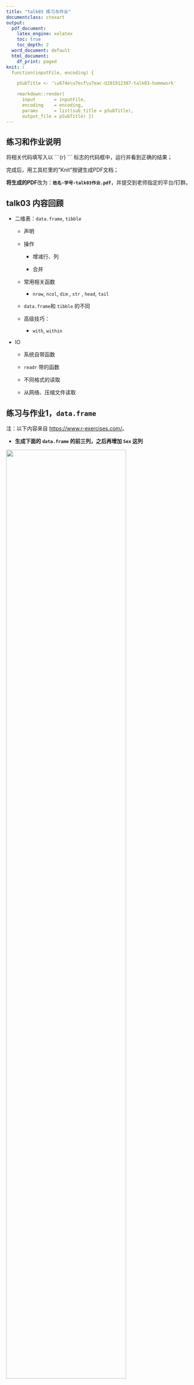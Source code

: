```yaml
---
title: "talk03 练习与作业"
documentclass: ctexart
output:
  pdf_document:
    latex_engine: xelatex
    toc: true
    toc_depth: 2
  word_document: default
  html_document:
    df_print: paged
knit: (
  function(inputFile, encoding) { 

    pSubTitle <- '\u674e\u7ecf\u7eac-U201912387-talk03-homework'

    rmarkdown::render( 
      input       = inputFile, 
      encoding    = encoding, 
      params      = list(sub_title = pSubTitle),      
      output_file = pSubTitle) })
---
```


## 练习和作业说明

将相关代码填写入以 \`\`\`{r} \`\`\` 标志的代码框中，运行并看到正确的结果；

完成后，用工具栏里的"Knit"按键生成PDF文档；

**将生成的PDF**改为：**`姓名-学号-talk03作业.pdf`**，并提交到老师指定的平台/钉群。

## talk03 内容回顾

-   二维表：`data.frame`, `tibble`

    -   声明

    -   操作

        -   增减行、列

        -   合并

    -   常用相关函数

        -   `nrow`, `ncol`, `dim` , `str` , `head`, `tail`

    -   `data.frame`和 `tibble` 的不同

    -   高级技巧：

        -   `with`, `within`

-   IO

    -   系统自带函数

    -   `readr` 带的函数

    -   不同格式的读取

    -   从网络、压缩文件读取

## 练习与作业1，`data.frame`

注：以下内容来自 <https://www.r-exercises.com/>。

-   **生成下面的 `data.frame` 的前三列，之后再增加 `Sex` 这列**

![](images/table1.png){width="80%"}

```r
## 先生成前三列；
row_names<-c('Alex','Lilly','Mark','Oliver','Martha','Lucas','Caroline')
Age<-c(25,31,23,52,76,49,26)
Height<-c(177,163,190,179,163,183,164)
Weight<-c(57,69,83,75,70,83,53)
df_1<-data.frame(Age=Age,Height=Height,Weight=Weight)
rownames(df_1)<-row_names
df_1
## 再插入第四列
Sex<-c('F','F','M','M','F','M','F')
df_1<-cbind(df_1,Sex)
## 显示最终结果
df_1
```

------------------------------------------------------------------------

-   **生成以下`data.frame`，确保`Working`这列的类型是 `character`，而不是 `factor`**

![](images/table2.png){width="80%"}

```r
## 生成 data.frame
row_names<-c('Alex','Lilly','Mark','Oliver','Martha','Lucas','Caroline')
Working<-c('Yes','No','No','Yes','Yes','No','Yes')
df_2<-data.frame(Working=Working)
row.names(df_2)=row_names
## 显示结果
df_2
## 显示 Working 列的性质
cat('Working这一列的性质为：',class(df_2$Working))
```

------------------------------------------------------------------------

-   **检查系统自带变量 `state.center` 的内容，将其转化为 `data.frame`**

```r
## 代码写这里，并运行；
state.center
str(state.center)
(as.data.frame(state.center))
```

------------------------------------------------------------------------

-   **生成一个 50行 \* 5列 的`matrix`，将其行名改为：row_i 格式，其中 i 为当前的行号，比如 row_1, row_2 等**

```r
## 代码写这里，并运行；
matrix_1<-matrix(1:250, 50, 5)
row_names=NULL
for (i in 1:50){
  row_names<-c(row_names,paste('row_',as.character(i),sep = ''))
}
row.names(matrix_1)<-row_names
matrix_1
```

------------------------------------------------------------------------

-   **使用系统自带变量`VADeaths`，做如下练习：**

-   检查`VADeaths`的类型，如果不是 `data.frame`，则转换之；

-   添加新的一列，取名 `Total`，其值每行的总合

-   调整列的顺序，将 `Total` 变为第一列。

```r
## 代码写这里，并运行；
class(VADeaths)
if(class(VADeaths)[1]!='data.frame')
{
  cat('VADeaths 的类型不是data.frame，现进行转换')
  new_VADeaths<-as.data.frame(VADeaths)
}else
{
  new_VADeaths<-VADeaths
}
new_VADeaths
Total<-apply(new_VADeaths,1,sum)
cat('\n行和为：',Total)
new_VADeaths<-cbind(Total,new_VADeaths)
new_VADeaths
```

------------------------------------------------------------------------

-   **用系统自带的`swiss`数据做练习：**

-   取子集，选取第1, 2, 3, 10, 11, 12 and 13行，第`Examination`, `Education` 和 `Infant.Mortality`列；

-   将`Sarine`行 `Infant.Mortality` 列的值改为NA；

-   增加一列，命名为 `Mean`，其值为当前行的平均值；

```r
## 代码写这里，并运行；
cat('原始swiss如下\n')
swiss
tar_row<-c(1,2,3,10,11,12,13)
tar_col<-c('Examination','Education','Infant.Mortality')
cat('取完子集后\n')
new_swiss<-swiss[tar_row,tar_col]
new_swiss
cat('按题意修改后：\n')
new_swiss['Sarine','Infant.Mortality']<-NA
new_swiss
cat('增加一列Mean后')
Mean<-apply(new_swiss, 1, mean)
new_swiss<-cbind(new_swiss,Mean)
new_swiss
```

------------------------------------------------------------------------

-   **将下面三个变量合并生成一个`data.frame`**

`Id <- LETTERS`

`x <- seq(1,43,along.with=Id)`

`y <- seq(-20,0,along.with=Id)`

```r
## 代码写这里，并运行；
Id <- LETTERS
x <- seq(1,43,along.with=Id)
y <- seq(-20,0,along.with=Id)
df_3<-data.frame(Id=Id,x=x,y=y)
df_3
```

**问：** `seq`函数中的`along.with` 参数的意义是什么？请举例说明。

答：seq函数的目的时返回一个from to的向量，along.with是对于这个向量返回值的一个参数

官方文档提到的是along.with take the length from the length of this argument. 也就是说使生成的向量的长度与along.with这个参数的长度一致，并且没有其他特别要求的情况下，以等步长的形式生成该向量

简单地说，along.with表示产生的等间隔数列与向量具有相同的长度

举例如下

a为1，2，3，...，10，长度为10，在指定along.with=a的时候，创建出来的b c的长度均为10

而在不指定along.with=a的时候，b_的值为从2到20以1为步长的所有值，长度为19，可见along.with的作用就是产生等间隔数列，且该向量与along.with的参数向量长度一致

```r
## 代码写这里，并运行；
a<-1:10
b<-seq(2,20,along.with=a)
b_<-seq(2,20)
c<-seq(0,100,along.with=a)
a
b
b_
c
df_temp<-data.frame(a,b,c)
df_temp
```

------------------------------------------------------------------------

-   **提供代码，合并以下两个 `data.frame`**

<!-- -->

    > df1 的内容 
    Id Age
    1 14
    2 12
    3 15
    4 10 

    >df2 的内容
    Id Sex Code
    1 F a
    2 M b
    3 M c
    4 F d

合并之后的结果：

    > M 
    Id Age Sex Code
    1 14 F a
    2 12 M b
    3 15 M c
    4 10 F d

```r
## 代码写这里，并运行；
Id<-1:4
Age<-c(14,12,15,10)
Sex<-c('F','M','M','F')
Code<-c('a','b','c','d')
df1<-data.frame(Id=Id,Age=Age)
df1
df2<-data.frame(Id,Sex,Code)
df2
M<-merge(df1,df2)
M
```

------------------------------------------------------------------------

-   **从上面的`data.frame`中删除`code`列**

```r
## 代码写这里，并运行；
M<-subset(M,select=-Code)
M
```

------------------------------------------------------------------------

-   **练习，回答代码中的问题**

<!-- -->

    ## 1. 生成一个10 行2 列的data.frame
    df3 <- data.frame( data = 1:10, group = c("A","B") );
    ## 2. 增加一列，其长度是1，可以吗？
    cbind(df3, newcol = 1);
    ## 3. 增加一列，其长度是10，可以吗？
    cbind(df3, newcol = 1:10);
    ## 4. 增加一列，其长度是2，可以吗？
    cbind(df3, newcol = 1:2);
    ## 5. 增加一列，其长度是3，可以吗？
    cbind(df3, newcol = 1:3);

```r
## 代码写这里，并运行；
df3 <- data.frame( data = 1:10, group = c("A","B") )
df3
cbind(df3, newcol = 1);
cbind(df3, newcol = 1:10);
cbind(df3, newcol = 1:2);
# cbind(df3, newcol = 1:3);
```

答：通过运行代码，可以发现

2.  增加一列，其长度是1； 3. 增加一列，其长度是10； 4. 增加一列，其长度是2 这三个是可以的，因为其长度正好是行数可以整除的数：10/1=10；10/10=1；10/2=5，可以完成并行计算或者说循环补齐

但5. 增加一列，其长度是3 这一条不行，出现报错

Error in data.frame(..., check.names = FALSE) : 参数值意味着不同的行数: 10, 3

因为其长度不是行数可以整除的数：10/3=3......1，无法正常完成循环计算、并行计算

## 练习与作业2，`tibble`

-   **运行以下代码，生成一个新的`tibble`：**

```r
## 如果系统中没有 lubridate 包，则安装：
if (!require("lubridate")){ 
  chooseCRANmirror();
  install.packages("lubridate");
} 
library(lubridate);

if (!require("tibble")){ 
  chooseCRANmirror();
  install.packages("tibble");
}
library(tibble);

tibble(
  a = lubridate::now() + runif(1e3) * 86400,
  b = lubridate::today() + runif(1e3) * 30,
  c = 1:1e3,
  d = runif(1e3),
  e = sample(letters, 1e3, replace = TRUE)
)
```

从中可以看出，`tibble`支持一些细分数据类型，包括：

-   `<dttm>`
-   `<date>`
-   还有int dbl chr lgl fctr
-   以上分别表示：日期+时间；日期；integer；double；character；逻辑数据类型；代表因子类型

等；

------------------------------------------------------------------------

-   **生成一个如下的`tibble`，完成以下任务：**

<!-- -->

    df <- tibble(
      x = runif(5),
      y = rnorm(5)
    )

任务：

-   取一列，比如`x`这一列，得到一个 `tibble`；
-   取一列，比如`y`这一列，得到一个 `vector`；

```r
## 代码写这里，并运行；
df <- tibble(
  x = runif(5),
  y = rnorm(5)
)
str(df)
df
tb1<-as_tibble(df['x'])
cat('tb1的数据类型为tibble T/F',is_tibble(tb1),'\n')
tb1
tb2<-df[['y']]
# 通过查找，发现也可以用先转换为matrix在转换为vector的方法
# 代码如下
# tb2<-as.matrix(tb2[,'y'])
# tb2<-as.vector(tb2)
cat('tb2的数据类型为vector T/F',is.vector(tb2),'\n')
tb2
```

------------------------------------------------------------------------

-   **用 `tibble` 函数创建一个新的空表，并逐行增加一些随机的数据，共增加三行：**

```r
## 代码写这里，并运行；
## 新tibble, with defined columns ... 创建表头
tb <- tibble( name = character(), age = integer(), salary = double() );
##增加三行随机数据；
tb<-add_row(tb,name=sample(LETTERS,3),
            age=sample(30:50,3),
            salary=sample(3000:5000,3))
tb
```

------------------------------------------------------------------------

-   \*\* 请解释为什么下面第一行代码能够运行成功，但第二个不行？ \*\*

这个可以：

`data.frame(a = 1:6, b = LETTERS[1:2]);`

但下面这个不行：

`tibble(a = 1:6, b = LETTERS[1:2]);`

问：为什么？tibble 循环的规则是什么？

答：因为tibble的recycling仅限于长度为1或等长；而data.frame则为整除即可，

所以对于`data.frame(a = 1:6, b = LETTERS[1:2])`是可以运行的，因为6/2=3，可以整除，然后循环补齐即可

而对于`tibble(a = 1:6, b = LETTERS[1:2]);`是不行的，因为b的长度为2，相当于要要循环的长度不为1，而是2，同时a的长度是6，二者也不等长，所以是不行的

------------------------------------------------------------------------

-   **`attach`和`detach`：**

问：这个两个函数的用途是什么？请用 `iris` 这个系统自带变量举例说明。

答：attach函数的用法如下：

attach(what, pos = 2L, name = deparse(substitute(what), backtick=FALSE),

warn.conflicts = TRUE)

CSDN上找到的说法如下：

1.attach()是对what添加路径索引，避免重复输入what名称，参数解释如下：

what：数据框或列表；

pos=2L：添加的路径存储的位置，一般默认即可。在对多个数据添加索引时，此位置会变成3L,4L,5L...detach()撤销索引路径时，会撤销对应位置的索引储存，具体例子见后；

name：不懂，遇见需要的情况再补充；

backtick=FALSE：反引号，经过测试，该参数固定为FALSE不可调，再调用索引时会用到；

warn.conflicts：是否打印警告。

2.**detach()**是撤销attach()建立的路径索引，往往二者配套使用。

简单地说，按个人理解，attach()就是使括号内的参数添加到环境变量，使其内的内容可以直接被调用，而不用通过 \$ 来引用；detach就可以认为是attach()的逆操作，也就是说将该参数从环境变量中删除，使其内的参数不能直接被调用，需要用 \$ 才能调用

举例如下，可以发现，如果不用attach，就必须用iris\$Sepal.Width，而如果用attach，将会弹出iris的列名，并且直接用列名操作即可，不需要用iris\$

```r
head(iris,n=5);
head(iris$Sepal.Width,n=5)
attach(iris)
  head(Sepal.Width,n=5)
detach(iris)
```

------------------------------------------------------------------------

-   **使用内置变量`airquality`：**

-   检查它是否是 `tibble`；

-   如果不是，转化为 `tibble`；

```r
## 代码写这里，并运行；
if (class(airquality)[1]=='tibble'){
  cat('airquality 的类型是tibble，不用转换')
}else
{
  cat('airquality 的类型不是tibble，需要转换\n')
  tibble_airquality=as_tibble(airquality)
}
class(airquality)
str(tibble_airquality)
```

------------------------------------------------------------------------

-   **问：`tibble::enframe`函数的用途是什么？请举例说明：**

答：官方文档Help给出来的说法是：Converting vectors to data frames, and vice versa. 更详细的说法是：enframe() converts named atomic vectors or lists to one- or two-column data frames. For a list, the result will be a nested tibble with a column of type list. For unnamed vectors, the natural sequence is used as name column. 简单地说，就是将一个vector或者list转变成一列或两列的data frames

举例如下

```r
l<-list(a=sample(1:10,3),b=sample(1:10,3))
l
l_tb<-tibble::enframe(l)
l_tb
```

------------------------------------------------------------------------

-   **简述`tibble`相比`data.frame`的优势？并用实例展示**

答：tibble对data.frame做了重新的设定：

1.  不关心输入类型，可存储任意类型，包括list

2.  支持任意的列名，会自动添加列名

3.  会懒加载参数，并且按顺序运行，或者说tibble evaluates columns sequentially

4.  对于subset操作，tibble不会造成困扰

5.  tibble可以进行可控的数据类型转换

    个人认为也有缺点，比如tibble的recycling仅限于长度为1或登场，而data.frame则为整除即可

    另外，data.frame可以实现部分匹配，而tibble不可以

    劣势就不做展示了

```r
## 代码写这里，并运行；
cat('对于前两条优势，可以用之前题目中出现过的代码展示')
tibble(
  a = lubridate::now() + runif(1e3) * 86400,
  b = lubridate::today() + runif(1e3) * 30,
  c = 1:1e3,
  d = runif(1e3),
  e = sample(letters, 1e3, replace = TRUE)
)
cat('对于第三条，可以用PDF的代码展示')
tibble(x=1:5,y=x^2)
cat('对于第四条，可以用PDF的代码展示')
df1 <- data.frame(x = 1:3, y = 3:1);
class(df1[, 1:2]);
class(df1[, 1]);  #会得到一个vector...
df2 <- tibble(x = 1:3, y = 3:1);
class(df2[, 1]);  #永远得到的都是tibble
cat('对于第五条，可以用PDF的代码展示')
class(df2[[1]]); ## 取一列，转换为vector
class(df2$x); ## 用[[]] 或$ 都可以哦
```

## 练习与作业3：IO

-   **提供代码，正确读取以下文件：**

注：数据在当前目录下的 `data/` 子目录里

-   Table0.txt
-   Table1.txt
-   Table2.txt
-   Table3.txt
-   Table4.txt
-   Table5.txt
-   Table6.txt
-   states1.csv
-   states2.csv

注2：每个文件读取需要提供两种方法，一种是利用系统自带函数，另一种是`readr`包的函数；

```r
## 用系统自带函数，并显示读取的内容；
read.csv('data/Table0.txt')
read.csv('data/Table1.txt')
read.csv('data/Table2.txt')
read.csv('data/Table3.txt')
read.csv('data/Table4.txt')
read.csv('data/Table5.txt')
read.csv('data/Table6.txt')
read.csv('data/states1.csv')
read.csv('data/states2.csv',header = F)
## 用readr 包的函数读取，并显示读取的内容；
library(readr)
read_csv('data/Table0.txt')
read_csv('data/Table1.txt')
read_csv('data/Table2.txt')
read_csv('data/Table3.txt')
read_csv('data/Table4.txt')
read_csv('data/Table5.txt')
read_csv('data/Table6.txt')
read_csv('data/states1.csv')
read_csv('data/states2.csv')

```
